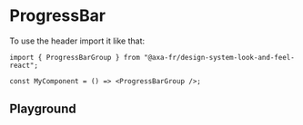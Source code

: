 
<Meta of={ProgressBarGroupStories} name="ProgressBar Client" />

# ProgressBar

To use the header import it like that:

```tsx title="test.js"
import { ProgressBarGroup } from "@axa-fr/design-system-look-and-feel-react";

const MyComponent = () => <ProgressBarGroup />;
```

## Playground

<Canvas of={ProgressBarGroupStories.Playground} />

<Controls of={ProgressBarGroupStories.Playground} />
